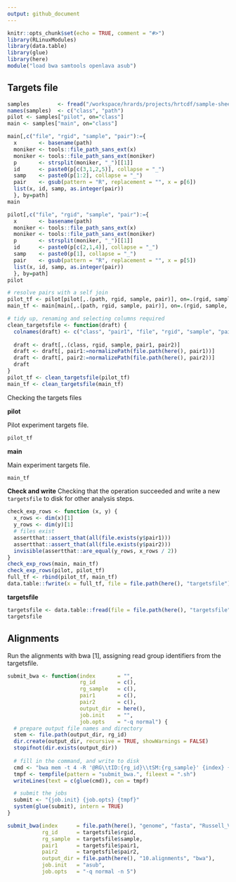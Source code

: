 ```yaml
---
output: github_document
---
```


```r
knitr::opts_chunk$set(echo = TRUE, comment = "#>")
library(RLinuxModules)
library(data.table)
library(glue)
library(here)
module("load bwa samtools openlava asub")
```

## Targets file

```r
samples         <- fread("/workspace/hrards/projects/hrtcdf/sample-sheet.tsv", header = FALSE)
names(samples)  <- c("class", "path")
pilot <- samples["pilot", on="class"]
main <- samples["main", on="class"]

main[,c("file", "rgid", "sample", "pair"):={
  x       <- basename(path)
  moniker <- tools::file_path_sans_ext(x)
  moniker <- tools::file_path_sans_ext(moniker)
  p       <- strsplit(moniker, "_")[[1]]
  id      <- paste0(p[c(3,1,2,5)], collapse = "_")
  samp    <- paste0(p[1:2], collapse = "_")
  pair    <- gsub(pattern = "R", replacement = "", x = p[6])
  list(x, id, samp, as.integer(pair))
  }, by=path]
main

pilot[,c("file", "rgid", "sample", "pair"):={
  x       <- basename(path)
  moniker <- tools::file_path_sans_ext(x)
  moniker <- tools::file_path_sans_ext(moniker)
  p       <- strsplit(moniker, "_")[[1]]
  id      <- paste0(p[c(2,1,4)], collapse = "_")
  samp    <- paste0(p[1], collapse = "_")
  pair    <- gsub(pattern = "R", replacement = "", x = p[5])
  list(x, id, samp, as.integer(pair))
  }, by=path]
pilot

# resolve pairs with a self join
pilot_tf <- pilot[pilot[,.(path, rgid, sample, pair)], on=.(rgid, sample, pair < pair)][!is.na(file)]
main_tf <- main[main[,.(path, rgid, sample, pair)], on=.(rgid, sample, pair < pair)][!is.na(file)]

# tidy up, renaming and selecting columns required
clean_targetsfile <- function(draft) {
  colnames(draft) <- c("class", "pair1", "file", "rgid", "sample", "pair", "pair2")
  
  draft <- draft[,.(class, rgid, sample, pair1, pair2)]
  draft <- draft[, pair1:=normalizePath(file.path(here(), pair1))]
  draft <- draft[, pair2:=normalizePath(file.path(here(), pair2))]
  draft
}
pilot_tf <- clean_targetsfile(pilot_tf)
main_tf <- clean_targetsfile(main_tf)
```
Checking the targets files

**pilot**

Pilot experiment targets file.
```r
pilot_tf
```

**main**

Main experiment targets file.
```r
main_tf
```

**Check and write**
Checking that the operation succeeded and write a new `targetsfile` to disk for other analysis steps.
```r
check_exp_rows <- function (x, y) {
  x_rows <- dim(x)[1]
  y_rows <- dim(y)[1]
  # files exist
  assertthat::assert_that(all(file.exists(y$pair1)))
  assertthat::assert_that(all(file.exists(y$pair2)))
  invisible(assertthat::are_equal(y_rows, x_rows / 2))
}
check_exp_rows(main, main_tf)
check_exp_rows(pilot, pilot_tf)
full_tf <- rbind(pilot_tf, main_tf)
data.table::fwrite(x = full_tf, file = file.path(here(), "targetsfile"), col.names = TRUE, sep = "\t")
```

**targetsfile**

```r
targetsfile <- data.table::fread(file = file.path(here(), "targetsfile"))
targetsfile
```
## Alignments

Run the alignments with bwa [1], assigning read group identifiers from the targetsfile.
```r
submit_bwa <- function(index       = "",
                       rg_id       = c(),
                       rg_sample   = c(),
                       pair1       = c(),
                       pair2       = c(),
                       output_dir  = here(),
                       job.init    = "",
                       job.opts    = "-q normal") {
  # prepare output file names and directory
  stem <- file.path(output_dir, rg_id)
  dir.create(output_dir, recursive = TRUE, showWarnings = FALSE)
  stopifnot(dir.exists(output_dir))
  
  # fill in the command, and write to disk
  cmd <- "bwa mem -t 4 -R '@RG\\tID:{rg_id}\\tSM:{rg_sample}' {index} {pair1} {pair2} | samtools sort -@ 2 -l 9 -O BAM -o {stem}.bam -"
  tmpf <- tempfile(pattern = "submit_bwa.", fileext = ".sh")
  writeLines(text = c(glue(cmd)), con = tmpf)

  # submit the jobs
  submit <- "{job.init} {job.opts} {tmpf}"
  system(glue(submit), intern = TRUE)
}

submit_bwa(index      = file.path(here(), "genome", "fasta", "Russell_V2a.fa.gz"),
           rg_id      = targetsfile$rgid,
           rg_sample  = targetsfile$sample,
           pair1      = targetsfile$pair1,
           pair2      = targetsfile$pair2,
           output_dir = file.path(here(), "10.alignments", "bwa"),
           job.init   = "asub",
           job.opts   = "-q normal -n 5")
```